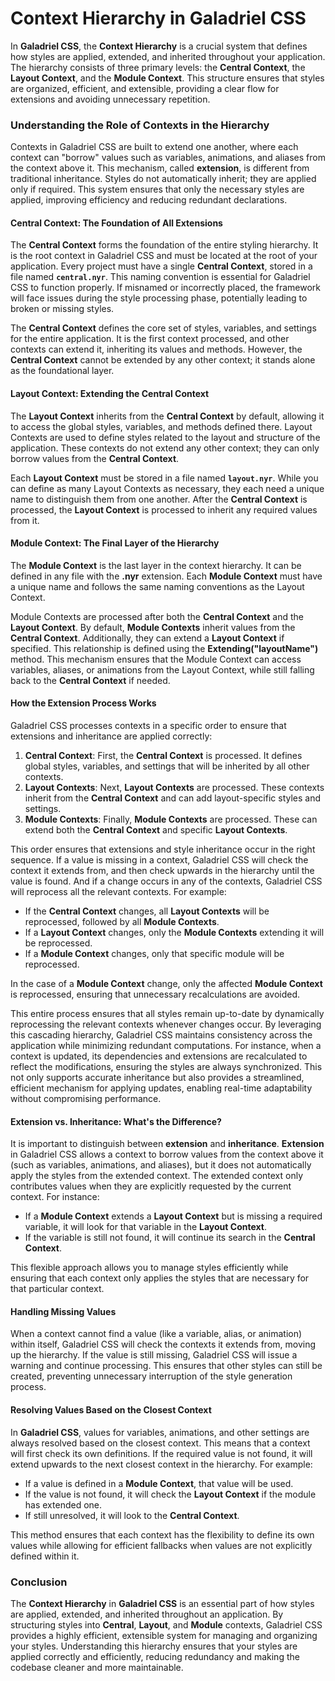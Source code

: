 # Context Hierarchy in Galadriel CSS

In **Galadriel CSS**, the **Context Hierarchy** is a crucial system that defines how styles are applied, extended, and inherited throughout your application. The hierarchy consists of three primary levels: the **Central Context**, the **Layout Context**, and the **Module Context**. This structure ensures that styles are organized, efficient, and extensible, providing a clear flow for extensions and avoiding unnecessary repetition.

### Understanding the Role of Contexts in the Hierarchy

Contexts in Galadriel CSS are built to extend one another, where each context can "borrow" values such as variables, animations, and aliases from the context above it. This mechanism, called **extension**, is different from traditional inheritance. Styles do not automatically inherit; they are applied only if required. This system ensures that only the necessary styles are applied, improving efficiency and reducing redundant declarations.

#### **Central Context: The Foundation of All Extensions**

The **Central Context** forms the foundation of the entire styling hierarchy. It is the root context in Galadriel CSS and must be located at the root of your application. Every project must have a single **Central Context**, stored in a file named **`central.nyr`**. This naming convention is essential for Galadriel CSS to function properly. If misnamed or incorrectly placed, the framework will face issues during the style processing phase, potentially leading to broken or missing styles.

The **Central Context** defines the core set of styles, variables, and settings for the entire application. It is the first context processed, and other contexts can extend it, inheriting its values and methods. However, the **Central Context** cannot be extended by any other context; it stands alone as the foundational layer.

#### **Layout Context: Extending the Central Context**

The **Layout Context** inherits from the **Central Context** by default, allowing it to access the global styles, variables, and methods defined there. Layout Contexts are used to define styles related to the layout and structure of the application. These contexts do not extend any other context; they can only borrow values from the **Central Context**.

Each **Layout Context** must be stored in a file named **`layout.nyr`**. While you can define as many Layout Contexts as necessary, they each need a unique name to distinguish them from one another. After the **Central Context** is processed, the **Layout Context** is processed to inherit any required values from it.

#### **Module Context: The Final Layer of the Hierarchy**

The **Module Context** is the last layer in the context hierarchy. It can be defined in any file with the **.nyr** extension. Each **Module Context** must have a unique name and follows the same naming conventions as the Layout Context.

Module Contexts are processed after both the **Central Context** and the **Layout Context**. By default, **Module Contexts** inherit values from the **Central Context**. Additionally, they can extend a **Layout Context** if specified. This relationship is defined using the **Extending("layoutName")** method. This mechanism ensures that the Module Context can access variables, aliases, or animations from the Layout Context, while still falling back to the **Central Context** if needed.

#### **How the Extension Process Works**

Galadriel CSS processes contexts in a specific order to ensure that extensions and inheritance are applied correctly:

1. **Central Context**: First, the **Central Context** is processed. It defines global styles, variables, and settings that will be inherited by all other contexts.
2. **Layout Contexts**: Next, **Layout Contexts** are processed. These contexts inherit from the **Central Context** and can add layout-specific styles and settings.
3. **Module Contexts**: Finally, **Module Contexts** are processed. These can extend both the **Central Context** and specific **Layout Contexts**.

This order ensures that extensions and style inheritance occur in the right sequence. If a value is missing in a context, Galadriel CSS will check the context it extends from, and then check upwards in the hierarchy until the value is found. And if a change occurs in any of the contexts, Galadriel CSS will reprocess all the relevant contexts. For example:

-   If the **Central Context** changes, all **Layout Contexts** will be reprocessed, followed by all **Module Contexts**.
-   If a **Layout Context** changes, only the **Module Contexts** extending it will be reprocessed.
-   If a **Module Context** changes, only that specific module will be reprocessed.

In the case of a **Module Context** change, only the affected **Module Context** is reprocessed, ensuring that unnecessary recalculations are avoided.

This entire process ensures that all styles remain up-to-date by dynamically reprocessing the relevant contexts whenever changes occur. By leveraging this cascading hierarchy, Galadriel CSS maintains consistency across the application while minimizing redundant computations. For instance, when a context is updated, its dependencies and extensions are recalculated to reflect the modifications, ensuring the styles are always synchronized. This not only supports accurate inheritance but also provides a streamlined, efficient mechanism for applying updates, enabling real-time adaptability without compromising performance.

#### **Extension vs. Inheritance: What's the Difference?**

It is important to distinguish between **extension** and **inheritance**. **Extension** in Galadriel CSS allows a context to borrow values from the context above it (such as variables, animations, and aliases), but it does not automatically apply the styles from the extended context. The extended context only contributes values when they are explicitly requested by the current context. For instance:

-   If a **Module Context** extends a **Layout Context** but is missing a required variable, it will look for that variable in the **Layout Context**.
-   If the variable is still not found, it will continue its search in the **Central Context**.

This flexible approach allows you to manage styles efficiently while ensuring that each context only applies the styles that are necessary for that particular context.

#### **Handling Missing Values**

When a context cannot find a value (like a variable, alias, or animation) within itself, Galadriel CSS will check the contexts it extends from, moving up the hierarchy. If the value is still missing, Galadriel CSS will issue a warning and continue processing. This ensures that other styles can still be created, preventing unnecessary interruption of the style generation process.

#### **Resolving Values Based on the Closest Context**

In **Galadriel CSS**, values for variables, animations, and other settings are always resolved based on the closest context. This means that a context will first check its own definitions. If the required value is not found, it will extend upwards to the next closest context in the hierarchy. For example:

-   If a value is defined in a **Module Context**, that value will be used.
-   If the value is not found, it will check the **Layout Context** if the module has extended one.
-   If still unresolved, it will look to the **Central Context**.

This method ensures that each context has the flexibility to define its own values while allowing for efficient fallbacks when values are not explicitly defined within it.

### **Conclusion**

The **Context Hierarchy** in **Galadriel CSS** is an essential part of how styles are applied, extended, and inherited throughout an application. By structuring styles into **Central**, **Layout**, and **Module** contexts, Galadriel CSS provides a highly efficient, extensible system for managing and organizing your styles. Understanding this hierarchy ensures that your styles are applied correctly and efficiently, reducing redundancy and making the codebase cleaner and more maintainable.
